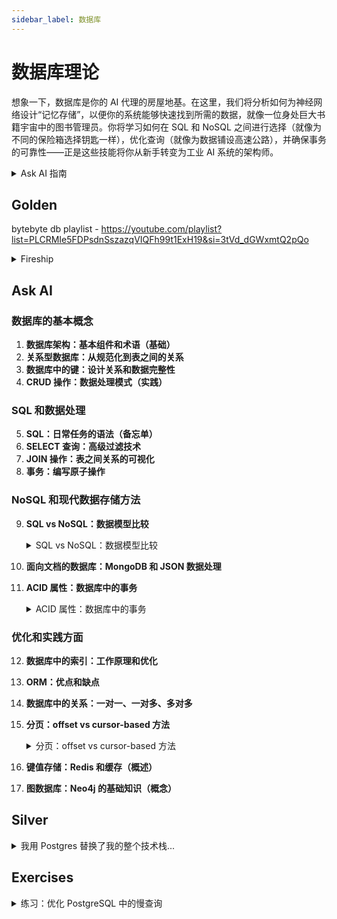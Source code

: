 ```yaml
---
sidebar_label: 数据库
---
```


# 数据库理论

想象一下，数据库是你的 AI 代理的房屋地基。在这里，我们将分析如何为神经网络设计“记忆存储”，以便你的系统能够快速找到所需的数据，就像一位身处巨大书籍宇宙中的图书管理员。你将学习如何在 SQL 和 NoSQL 之间进行选择（就像为不同的保险箱选择钥匙一样），优化查询（就像为数据铺设高速公路），并确保事务的可靠性——正是这些技能将你从新手转变为工业 AI 系统的架构师。

<details>
<summary>Ask AI 指南</summary>

:::tip 指南
由于这些主题不会随时间变化，因此最好与你的私人导师 - ChatGPT 一起学习它们。

学习过程应如下：
- 你为 ChatGPT 编写一个系统提示词（[模板](../metalearning#chatgpt-prompts)），在其中描述你的背景、偏好、解释的详细程度等。
- 从列表中复制主题（三击），并要求 ChatGPT 向你解释该主题
- 如果想深入研究，请提出澄清问题

目前，这是学习基础知识最方便的方法。**除了概念之外，你还可以在 Gold、Silver、Extra 部分学习其他材料。**
1. Gold - 在与 ChatGPT 交流之前一定要学习
2. Ask AI - 询问每个不熟悉的主题
3. Silver - 次要材料
4. Extra - 深入主题
:::

</details>

## Golden

bytebyte db playlist - https://youtube.com/playlist?list=PLCRMIe5FDPsdnSszazqVIQFh99t1ExH19&si=3tVd_dGWxmtQ2pQo

<details>
<summary>Fireship</summary>

<iframe width="560" height="315" src="https://www.youtube.com/embed/W2Z7fbCLSTw?si=60eK-dsMnFWZOINM" title="YouTube video player" frameborder="0" allow="accelerometer; autoplay; clipboard-write; encrypted-media; gyroscope; picture-in-picture; web-share" referrerpolicy="strict-origin-when-cross-origin" allowfullscreen></iframe>
<iframe width="560" height="315" src="https://www.youtube.com/embed/n2Fluyr3lbc?si=lltEIffEkETV4n5l" title="YouTube video player" frameborder="0" allow="accelerometer; autoplay; clipboard-write; encrypted-media; gyroscope; picture-in-picture; web-share" referrerpolicy="strict-origin-when-cross-origin" allowfullscreen></iframe>
<iframe width="560" height="315" src="https://www.youtube.com/embed/-bt_y4Loofg?si=xOpa80XW4nFo7T2b" title="YouTube video player" frameborder="0" allow="accelerometer; autoplay; clipboard-write; encrypted-media; gyroscope; picture-in-picture; web-share" referrerpolicy="strict-origin-when-cross-origin" allowfullscreen></iframe>
<iframe width="560" height="315" src="https://www.youtube.com/embed/T6L9EoBy8Zk?si=ng0sMPs4NdrShnoT" title="YouTube video player" frameborder="0" allow="accelerometer; autoplay; clipboard-write; encrypted-media; gyroscope; picture-in-picture; web-share" referrerpolicy="strict-origin-when-cross-origin" allowfullscreen></iframe>

</details>

## Ask AI

### 数据库的基本概念
1. **数据库架构：基本组件和术语（基础）**
2. **关系型数据库：从规范化到表之间的关系**
3. **数据库中的键：设计关系和数据完整性**
4. **CRUD 操作：数据处理模式（实践）**

### SQL 和数据处理
5. **SQL：日常任务的语法（备忘单）**
6. **SELECT 查询：高级过滤技术**
7. **JOIN 操作：表之间关系的可视化**
8. **事务：编写原子操作**

### NoSQL 和现代数据存储方法
9. **SQL vs NoSQL：数据模型比较**
    <details>
    <summary>SQL vs NoSQL：数据模型比较</summary>

    <iframe width="560" height="315" src="https://www.youtube.com/embed/GAe5oB742dw?si=76fujMvzHJJjua25" title="YouTube video player" frameborder="0" allow="accelerometer; autoplay; clipboard-write; encrypted-media; gyroscope; picture-in-picture; web-share" referrerpolicy="strict-origin-when-cross-origin" allowfullscreen></iframe>

    </details>

10. **面向文档的数据库：MongoDB 和 JSON 数据处理**
11. **ACID 属性：数据库中的事务**
    <details>
    <summary>ACID 属性：数据库中的事务</summary>

    <iframe width="560" height="315" src="https://www.youtube.com/embed/GAe5oB742dw?si=76fujMvzHJJjua25" title="YouTube video player" frameborder="0" allow="accelerometer; autoplay; clipboard-write; encrypted-media; gyroscope; picture-in-picture; web-share" referrerpolicy="strict-origin-when-cross-origin" allowfullscreen></iframe>

    </details>

### 优化和实践方面
12. **数据库中的索引：工作原理和优化**
13. **ORM：优点和缺点**
14. **数据库中的关系：一对一、一对多、多对多**
15. **分页：offset vs cursor-based 方法**
    <details>
    <summary>分页：offset vs cursor-based 方法</summary>

    <iframe width="560" height="315" src="https://www.youtube.com/embed/14K_a2kKTxU?si=GeKkgP09fzgkF5hv" title="YouTube video player" frameborder="0" allow="accelerometer; autoplay; clipboard-write; encrypted-media; gyroscope; picture-in-picture; web-share" referrerpolicy="strict-origin-when-cross-origin" allowfullscreen></iframe>

    </details>
16. **键值存储：Redis 和缓存（概述）**
17. **图数据库：Neo4j 的基础知识（概念）**

## Silver

<details>
<summary>我用 Postgres 替换了我的整个技术栈...</summary>

<iframe width="560" height="315" src="https://www.youtube.com/embed/3JW732GrMdg?si=hkUA-ILoshFCS5DE" title="YouTube video player" frameborder="0" allow="accelerometer; autoplay; clipboard-write; encrypted-media; gyroscope; picture-in-picture; web-share" referrerpolicy="strict-origin-when-cross-origin" allowfullscreen></iframe>

</details>

## Exercises

<details>
<summary>练习：优化 PostgreSQL 中的慢查询</summary>

**情况：**
我们在 PostgreSQL 中有一个包含 1000 万条记录的 `user_actions` 表：
```sql
CREATE TABLE user_actions (
    id SERIAL PRIMARY KEY,
    user_id INT NOT NULL,
    action_type VARCHAR(50) NOT NULL,
    created_at TIMESTAMP DEFAULT NOW(),
    metadata JSONB
);
```

**问题：**
以下查询执行时间为 2.8 秒：
```sql
SELECT * FROM user_actions 
WHERE user_id = 123 
  AND action_type = 'search'
ORDER BY created_at DESC 
LIMIT 100;
```

**任务：**
1. 解释为什么查询变慢
2. 通过索引提出解决方案
3. 编写 SQL 来创建索引
4. 解释你的解决方案的权衡

<details>
<summary>答案</summary>

1. **速度慢的原因：** 缺少适用于 WHERE 和 ORDER BY 条件的适当索引
2. **解决方案：** 创建一个覆盖过滤和排序的复合索引
3. **SQL：**
```sql
CREATE INDEX idx_user_actions_composite ON user_actions 
  (user_id, action_type, created_at DESC);
```
4. **权衡：**
- 数据库大小增加约 15-20%
- INSERT/UPDATE 操作略有减慢
- 建议使用 CONCURRENTLY 在生产环境中创建：
```sql
CREATE INDEX CONCURRENTLY idx_user_actions_composite ...;
```
</details>
</details>